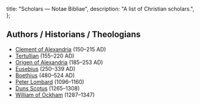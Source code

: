   title: "Scholars — Notae Bibliae",
  description: "A list of Christian scholars.",
};

<Initial text="Scholars" />

## Authors / Historians / Theologians

- [Clement of Alexandria](/people/scholars/clement-of-alexandria) (150–215 AD)
- [Tertullian](/people/scholars/tertullian) (155–220 AD)
- [Origen of Alexandria](/people/scholars/origen-of-alexandria) (185–253 AD)
- [Eusebius](/people/scholars/eusebius) (250–339 AD)
- [Boethius](/people/scholars/boethius) (480–524 AD)
- [Peter Lombard](/people/scholars/peter-lombard) (1096–1160)
- [Duns Scotus](/people/scholars/duns-scotus) (1265–1308)
- [William of Ockham](/people/scholars/william-of-ockham) (1287–1347)
